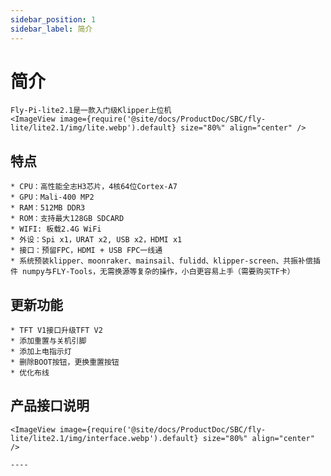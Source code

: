 ```yaml
---
sidebar_position: 1
sidebar_label: 简介
---
```




# 简介

    Fly-Pi-lite2.1是一款入门级Klipper上位机
    <ImageView image={require('@site/docs/ProductDoc/SBC/fly-lite/lite2.1/img/lite.webp').default} size="80%" align="center" />

## 特点

    * CPU：高性能全志H3芯片，4核64位Cortex-A7
    * GPU：Mali-400 MP2
    * RAM：512MB DDR3
    * ROM：支持最大128GB SDCARD
    * WIFI: 板载2.4G WiFi
    * 外设：Spi x1，URAT x2, USB x2，HDMI x1
    * 接口：预留FPC，HDMI + USB FPC一线通
    * 系统预装klipper、moonraker、mainsail、fulidd、klipper-screen、共振补偿插件 numpy与FLY-Tools，无需换源等复杂的操作，小白更容易上手（需要购买TF卡）


## 更新功能

    * TFT V1接口升级TFT V2
    * 添加重置与关机引脚
    * 添加上电指示灯
    * 删除BOOT按钮，更换重置按钮
    * 优化布线

## 产品接口说明

    <ImageView image={require('@site/docs/ProductDoc/SBC/fly-lite/lite2.1/img/interface.webp').default} size="80%" align="center" />

    ----
